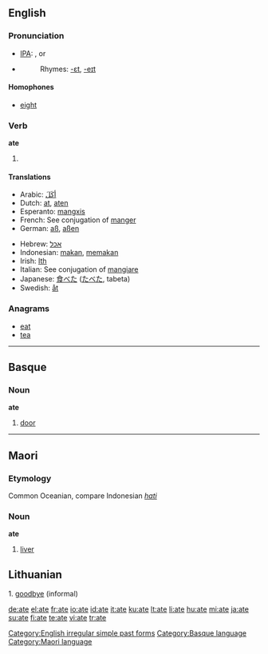 {{see|ATE|até|-ate|-áte}}
==English==

=== Pronunciation ===
*[[w:IPA|IPA]]: {{US}} {{IPAchar|/eɪt/}}, {{UK}} {{IPAchar|/ɛt/}} or {{IPAchar|/eɪt/}}
*{{audio|en-us-ate.ogg|Audio (US)}}
*:Rhymes: [[Rhymes:English:-ɛt|-ɛt]], [[Rhymes:English:-eɪt|-eɪt]]

====Homophones====
*[[eight]]

===Verb===
'''ate'''
# {{simple past of|''[[eat]]''}}

====Translations====
{{top}}
*Arabic: [[أكَلَ]]
*Dutch: [[at]], [[aten]]
*Esperanto: [[mangxis]]
*French: See conjugation of [[manger]]
*German: [[aß]], [[aßen]]
{{mid}}
*Hebrew: [[אכל]]
*Indonesian: [[makan]], [[makan|memakan]]
*Irish: [[Ith]]
*Italian: See conjugation of [[mangiare]]
*Japanese: [[食べた]] ([[たべた]], tabeta)
*Swedish: [[åt]]
{{bottom}}


===Anagrams===
*[[eat]]
*[[tea]]

[[Category:English irregular simple past forms]]

----

==Basque==
===Noun===
'''ate'''

# [[door]]

[[Category:Basque language]]

----

==Maori==
===Etymology===
Common Oceanian, compare Indonesian ''[[hati]]''
===Noun===
'''ate'''

# [[liver]]

[[Category:Maori language]]

==Lithuanian==
1. [[goodbye]] (informal)

[[de:ate]]
[[el:ate]]
[[fr:ate]]
[[io:ate]]
[[id:ate]]
[[it:ate]]
[[ku:ate]]
[[lt:ate]]
[[li:ate]]
[[hu:ate]]
[[mi:ate]]
[[ja:ate]]
[[su:ate]]
[[fi:ate]]
[[te:ate]]
[[vi:ate]]
[[tr:ate]]